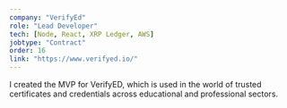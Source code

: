 ```yaml
---
company: "VerifyEd"
role: "Lead Developer"
tech: [Node, React, XRP Ledger, AWS]
jobtype: "Contract"
order: 16
link: "https://www.verifyed.io/"
---
```


I created the MVP for VerifyED, which is used in the world of trusted certificates and credentials across educational and professional sectors.
